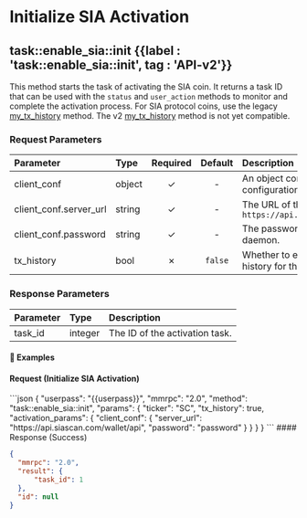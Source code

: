 
# Initialize SIA Activation

## task::enable\_sia::init {{label : 'task::enable_sia::init', tag : 'API-v2'}}

This method starts the task of activating the SIA coin. It returns a task ID that can be used with the `status` and `user_action` methods to monitor and complete the activation process.
<Note>
  For SIA protocol coins, use the legacy [my\_tx\_history](/komodo-defi-framework/api/legacy/my_tx_history/#my-tx-history) method. 
  The v2 [my\_tx\_history](/komodo-defi-framework/api/v20/wallet/tx/my_tx_history/#my-tx-history) method is not yet compatible.
</Note>


### Request Parameters

| Parameter                | Type   | Required | Default | Description                                                                |
| :----------------------- | :----- | :------: | :-----: | :------------------------------------------------------------------------- |
| client\_conf             | object |     ✓    |    -    | An object containing the SIA client configuration.                         |
| client\_conf.server\_url | string |     ✓    |    -    | The URL of the SIA public node. e.g., `https://api.siascan.com/wallet/api` |
| client\_conf.password    | string |     ✓    |    -    | The password for the SIA wallet daemon.                                    |
| tx\_history              | bool   |     ✗    | `false` | Whether to enable transaction history for the coin.                        |

### Response Parameters

| Parameter | Type    | Description                    |
| :-------- | :------ | :----------------------------- |
| task\_id  | integer | The ID of the activation task. |

#### 📌 Examples

#### Request (Initialize SIA Activation)

<CodeGroup title="Initialize SIA Activation" tag="POST" label="task::enable_sia::init">
  ```json
  {
    "userpass": "{{userpass}}",
    "mmrpc": "2.0",
    "method": "task::enable_sia::init",
    "params": {
        "ticker": "SC",
        "tx_history": true,
        "activation_params": {
            "client_conf": {
                "server_url": "https://api.siascan.com/wallet/api",
                "password": "password"
            }
        }
    }
  }
  ```
</CodeGroup>

<CollapsibleSection expandedText="Hide Response" collapsedText="Show Response">
  #### Response (Success)

  ```json
  {
    "mmrpc": "2.0",
    "result": {
        "task_id": 1
    },
    "id": null
  }
  ```
</CollapsibleSection>
